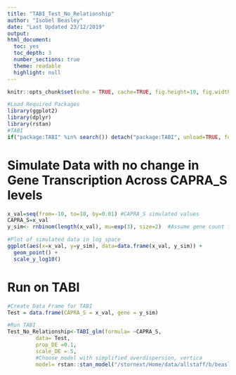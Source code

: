 ```yaml
---
title: "TABI_Test_No_Relationship"
author: "Isobel Beasley"
date: "Last Updated 23/12/2019"
output: 
html_document: 
  toc: yes
  toc_depth: 3
  number_sections: true
  theme: readable
  highlight: null
---
```


```r
knitr::opts_chunk$set(echo = TRUE, cache=TRUE, fig.height=10, fig.width = 12, warning=FALSE, message=FALSE, eval = TRUE, fig.show=TRUE, fig.align='center', out.width = '100%')
```

```r
#Load Required Packages
library(ggplot2)
library(dplyr)
library(rstan)
#TABI
if("package:TABI" %in% search()) detach("package:TABI", unload=TRUE, force=TRUE); library(TABI)  
```

# Simulate Data with no change in Gene Transcription Across CAPRA_S levels 

```r

x_val=seq(from=-10, to=10, by=0.01) #CAPRA_S simulated values
CAPRA_S=x_val
y_sim<- rnbinom(length(x_val), mu=exp(3), size=2)  #Assume gene count follows a negative binomial 

#Plot of simulated data in log space
ggplot(aes(x=x_val, y=y_sim), data=data.frame(x_val, y_sim)) +
  geom_point() + 
  scale_y_log10() 

```

# Run on TABI 

```r
#Create Data Frame for TABI
Test = data.frame(CAPRA_S = x_val, gene = y_sim)

#Run TABI 
Test_No_Relationship<-TABI_glm(formula= ~CAPRA_S, 
         data= Test, 
         prop_DE =0.1, 
         scale_DE = 5, 
         #Choose model with simplified overdispersion, vertica
         model= rstan::stan_model("/stornext/Home/data/allstaff/b/beasley.i/TABI/inst/stan/DE_sigmoid_one_gene_vert_log_space_od.stan", auto_write = F))

```
